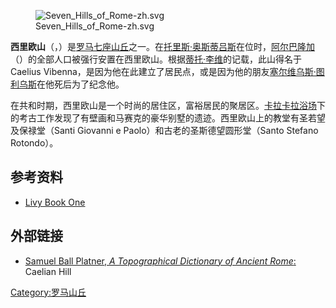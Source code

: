 [[File:Seven_Hills_of_Rome-zh.svg|thumb]]

'''西里欧山'''（{{lang-la|Mons Caelius}}，{{lang-it|Celio}}）是[[罗马七座山丘|罗马七座山丘]]之一。在[[托里斯·奥斯蒂吕斯|托里斯·奥斯蒂吕斯]]在位时，[[阿尔巴隆加|阿尔巴隆加]]（{{lang|la|Alba longa}}）的全部人口被强行安置在西里欧山。根据[[蒂托·李维|蒂托·李维]]的记载，此山得名于Caelius Vibenna，是因为他在此建立了居民点，或是因为他的朋友[[塞尔维乌斯‧图利乌斯|塞尔维乌斯‧图利乌斯]]在他死后为了纪念他。

在共和时期，西里欧山是一个时尚的居住区，富裕居民的聚居区。[[卡拉卡拉浴场|卡拉卡拉浴场]]下的考古工作发现了有壁画和马赛克的豪华别墅的遗迹。西里欧山上的教堂有圣若望及保禄堂（Santi Giovanni e Paolo）和古老的圣斯德望圆形堂（Santo Stefano Rotondo）。

== 参考资料 ==
* [http://www.gutenberg.org/files/10828/10828-8.txt Livy Book One] {{Wayback|url=http://www.gutenberg.org/files/10828/10828-8.txt |date=20070929135604 }}

== 外部链接 ==
* [http://penelope.uchicago.edu/Thayer/E/Gazetteer/Places/Europe/Italy/Lazio/Roma/Rome/.Texts/PLATOP*/Caelius_Mons.html Samuel Ball Platner, ''A Topographical Dictionary of Ancient Rome'':] {{Wayback|url=http://penelope.uchicago.edu/Thayer/E/Gazetteer/Places/Europe/Italy/Lazio/Roma/Rome/.Texts/PLATOP*/Caelius_Mons.html |date=20210215090716 }} Caelian Hill

{{罗马地标}}
{{coord|41|53|06|N|12|29|48|E|region:IT-RO_type:mountain|display=title}}

[[Category:罗马山丘|Category:罗马山丘]]